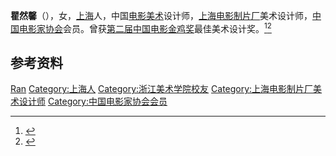 '''瞿然馨'''（{{bd|1940年|2月}}），女，[[上海|上海]]人，中国[[电影美术|电影美术]]设计师，[[上海电影制片厂|上海电影制片厂]]美术设计师，[[中国电影家协会|中国电影家协会]]会员。曾获[[第二届中国电影金鸡奖|第二届中国电影金鸡奖]]最佳美术设计奖。<ref>{{Cite book|title=中国电影电视艺术家辞典|author=何厚桢主编|publisher=中国学术期刊（光盘版）电子杂志社|year=2007|isbn=|location=北京|pages=}}</ref><ref>{{Cite book|title=华夏妇女名人词典|author=周行健主编|publisher=华夏出版社|year=1988|isbn=|location=北京|pages=}}</ref>

== 参考资料 ==
{{reflist}}

{{中国人物小作品}}

{{Authority control}}
{{DEFAULTSORT:Qu瞿}}
[[Category:瞿姓|Ran]]
[[Category:上海人|Category:上海人]]
[[Category:浙江美术学院校友|Category:浙江美术学院校友]]
[[Category:上海电影制片厂美术设计师|Category:上海电影制片厂美术设计师]]
[[Category:中国电影家协会会员|Category:中国电影家协会会员]]